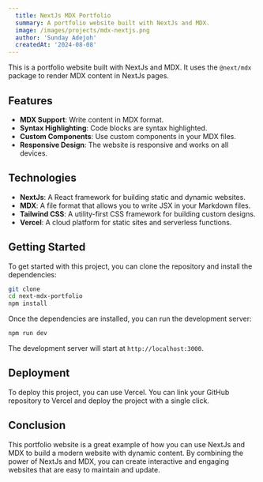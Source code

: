 ```yaml
---
  title: NextJs MDX Portfolio
  summary: A portfolio website built with NextJs and MDX.
  image: /images/projects/mdx-nextjs.png
  author: 'Sunday Adejoh'
  createdAt: '2024-08-08'
---
```


This is a portfolio website built with NextJs and MDX. It uses the `@next/mdx`
package to render MDX content in NextJs pages.

## Features

- **MDX Support**: Write content in MDX format.
- **Syntax Highlighting**: Code blocks are syntax highlighted.
- **Custom Components**: Use custom components in your MDX files.
- **Responsive Design**: The website is responsive and works on all devices.

## Technologies

- **NextJs**: A React framework for building static and dynamic websites.
- **MDX**: A file format that allows you to write JSX in your Markdown files.
- **Tailwind CSS**: A utility-first CSS framework for building custom designs.
- **Vercel**: A cloud platform for static sites and serverless functions.

## Getting Started

To get started with this project, you can clone the repository and install the
dependencies:

```bash
git clone
cd next-mdx-portfolio
npm install
```

Once the dependencies are installed, you can run the development server:

```bash
npm run dev
```

The development server will start at `http://localhost:3000`.

## Deployment

To deploy this project, you can use Vercel. You can link your GitHub repository
to Vercel and deploy the project with a single click.

## Conclusion

This portfolio website is a great example of how you can use NextJs and MDX to
build a modern website with dynamic content. By combining the power of NextJs
and MDX, you can create interactive and engaging websites that are easy to
maintain and update.
